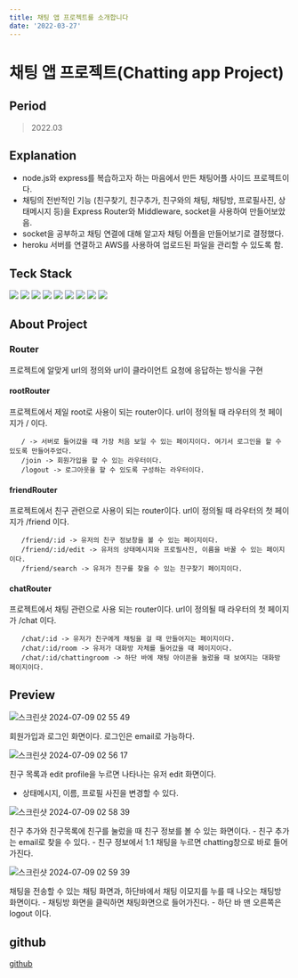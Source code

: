 ```yaml
---
title: 채팅 앱 프로젝트를 소개합니다
date: '2022-03-27'
---
```


# 채팅 앱 프로젝트(Chatting app Project)

## Period

> 2022.03

## Explanation

- node.js와 express를 복습하고자 하는 마음에서 만든 채팅어플 사이드 프로젝트이다.
- 채팅의 전반적인 기능 (친구찾기, 친구추가, 친구와의 채팅, 채팅방, 프로필사진, 상태메시지 등)을 Express Router와 Middleware, socket을 사용하여 만들어보았음.
- socket을 공부하고 채팅 연결에 대해 알고자 채팅 어플을 만들어보기로 결정했다.
- heroku 서버를 연결하고 AWS를 사용하여 업로드된 파일을 관리할 수 있도록 함.

## Teck Stack

<div>
  <img src="https://img.shields.io/badge/Socket.io-010101?style=flat-square&logo=Socket.io&logoColor=white" />
  <img src="https://img.shields.io/badge/JavaScript-F7DF1E?style=flat-square&logo=JavaScript&logoColor=white" />
  <img src="https://img.shields.io/badge/Node.js-339933?style=flat-square&logo=Node.js&logoColor=white" />
  <img src="https://img.shields.io/badge/Pug-A86454?style=flat-square&logo=Pug&logoColor=white" />
  <img src="https://img.shields.io/badge/Sass-CC6699?style=flat-square&logo=Sass&logoColor=white" />
  <img src="https://img.shields.io/badge/MongoDB-47A248?style=flat-square&logo=MongoDB&logoColor=white" />
  <img src="https://img.shields.io/badge/Express-000000?style=flat-square&logo=Express&logoColor=white" />
  <img src="https://img.shields.io/badge/Babel-F9DC3E?style=flat-square&logo=Babel&logoColor=white" />
  <img src="https://img.shields.io/badge/Webpack-8DD6F9?style=flat-square&logo=Webpack&logoColor=white" />
</div>

## About Project

### Router

프로젝트에 알맞게 url의 정의와 url이 클라이언트 요청에 응답하는 방식을 구현

#### rootRouter

프로젝트에서 제일 root로 사용이 되는 router이다. url이 정의될 때 라우터의 첫 페이지가 / 이다.

       / -> 서버로 들어갔을 때 가장 처음 보일 수 있는 페이지이다. 여기서 로그인을 할 수 있도록 만들어주었다.
       /join -> 회원가입을 할 수 있는 라우터이다.
       /logout -> 로그아웃을 할 수 있도록 구성하는 라우터이다.

#### friendRouter

프로젝트에서 친구 관련으로 사용이 되는 router이다. url이 정의될 때 라우터의 첫 페이지가 /friend 이다.

       /friend/:id -> 유저의 친구 정보창을 볼 수 있는 페이지이다.
       /friend/:id/edit -> 유저의 상태메시지와 프로필사진, 이름을 바꿀 수 있는 페이지이다.
       /friend/search -> 유저가 친구를 찾을 수 있는 친구찾기 페이지이다.

#### chatRouter

프로젝트에서 채팅 관련으로 사용 되는 router이다. url이 정의될 때 라우터의 첫 페이지가 /chat 이다.

       /chat/:id -> 유저가 친구에게 채팅을 걸 때 만들어지는 페이지이다.
       /chat/:id/room -> 유저가 대화방 자체를 들어갔을 때 페이지이다.
       /chat/:id/chattingroom -> 하단 바에 채팅 아이콘을 눌렀을 때 보여지는 대화방 페이지이다.

## Preview

![스크린샷 2024-07-09 02 55 49](https://github.com/murramge/camping_app_project/assets/60298173/d8582bc1-10d5-41b7-9455-58470df43209)

회원가입과 로그인 화면이다. 로그인은 email로 가능하다.

![스크린샷 2024-07-09 02 56 17](https://github.com/murramge/camping_app_project/assets/60298173/4567aa85-7637-4ba3-b691-30557765007c)

친구 목록과 edit profile을 누르면 나타나는 유저 edit 화면이다.

- 상태메시지, 이름, 프로필 사진을 변경할 수 있다.

![스크린샷 2024-07-09 02 58 39](https://github.com/murramge/camping_app_project/assets/60298173/feab19fd-9350-457a-ad6d-16f31ba74935)

친구 추가와 친구목록에 친구를 눌렀을 때 친구 정보를 볼 수 있는 화면이다. - 친구 추가는 email로 찾을 수
있다. - 친구 정보에서 1:1 채팅을 누르면 chatting창으로 바로 들어가진다.

![스크린샷 2024-07-09 02 59 39](https://github.com/murramge/camping_app_project/assets/60298173/5abcac9a-1b0c-4462-966a-959325d84062)

채팅을 전송할 수 있는 채팅 화면과, 하단바에서 채팅 이모지를 누를 때 나오는 채팅방 화면이다. - 채팅방
화면을 클릭하면 채팅화면으로 들어가진다. - 하단 바 맨 오른쪽은 logout 이다.

## github

[github](https://github.com/murramge/chatting_app_project)
